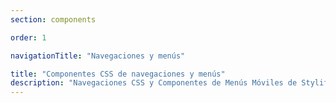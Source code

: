 ```yaml
---
section: components

order: 1

navigationTitle: "Navegaciones y menús"

title: "Componentes CSS de navegaciones y menús"
description: "Navegaciones CSS y Componentes de Menús Móviles de Stylify. Navegaciones CSS y Menús Móviles preparados para tu próximo proyecto web. Copy&Paste, sin framework CSS"
---
```


<InteractivePreview
	class="margin-bottom:48px"
	min-height="300"
	title="Navegación horizontal con indicadores de desbordamiento"
	description="Se trata de una navegación sencilla. Cuando la navegación no tiene suficiente espacio (en móviles, por ejemplo) los indicadores de desbordamiento con gradiente blanco (a la derecha y a la izquierda) se muestran para señalar que el menú es desplazable. En caso de que no quieras estos indicadores, puedes eliminarlos. No se olvide de eliminar el javascript y CSS para ellos también. Si hay algún elemento activo en el menú, se desplaza automáticamente a la vista."
	htmlSnippet="components/navigation-with-overflow"
/>

<InteractivePreview
	class="margin-bottom:48px"
	min-height="300"
	title="Navegación móvil"
	description="Menú móvil simple que se abre tras hacer clic en un icono de hamburguesa."
	htmlSnippet="components/mobile-navigation"
/>
